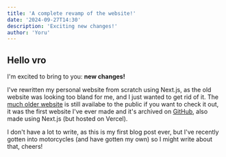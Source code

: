```yaml
---
title: 'A complete revamp of the website!'
date: '2024-09-27T14:30'
description: 'Exciting new changes!'
author: 'Yoru'
---
```


## Hello vro

I'm excited to bring to you: **new changes!**

I've rewritten my personal website from scratch using Next.js, as the old website was looking too bland for me, and I just wanted to get rid of it.
The [much older website](https://old.yorunoken.com) is still availabe to the public if you want to check it out, it was the first website I've ever made
and it's archived on [GitHub](https://github.com/yorunoken/personal-website), also made using Next.js (but hosted on Vercel).

I don't have a lot to write, as this is my first blog post ever, but I've recently gotten into motorcycles (and have gotten my own) so I might write about that, cheers!
